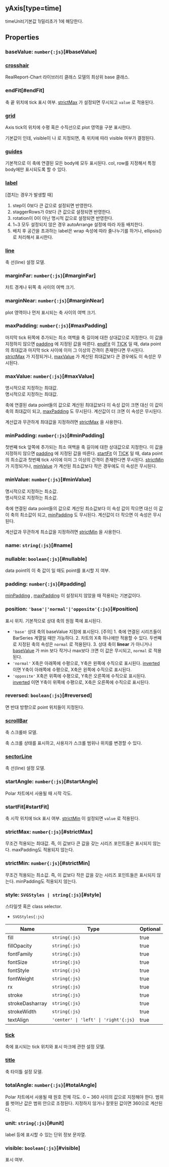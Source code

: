 ## yAxis[type=time]
timeUnit(기본값 1)밀리초가 1에 해당한다.
## Properties

### baseValue: `number{:js}`[#baseValue]

### [crosshair](./time/crosshair)
RealReport-Chart 라이브러리 클래스 모델의 최상위 base 클래스.  

### endFit[#endFit]
축 끝 위치에 tick 표시 여부.
 [strictMax](#strictmax) 가 설정되면 무시되고  `value` 로 적용된다.  


<DefaultValue value="AxisFit.DEFAULT" contents=""></DefaultValue>
### [grid](./time/grid)
Axis tick의 위치에 수평 혹은 수직선으로 plot 영역을 구분 표시한다.

   기본값이 <Content type="keyword" value="undefined"></Content>인데,
visible이 <Content type="keyword" value="undefined"></Content>나 <Content type="keyword" value="null"></Content>로 지정되면, 축 위치에 따라 visible 여부가 결정된다.  

### [guides](./time/guides)
기본적으로 이 축에 연결된 모든 body에 모두 표시된다.
col, row를 지정해서 특정 body에만 표시되도록 할 수 있다.  

### [label](./time/label)
[겹치는 경우가 발생할 때]
1. step이 0보다 큰 값으로 설정되면 반영한다.
2. staggerRows가 0보다 큰 값으로 설정되면 반영한다.
3. rotation이 0이 아닌 명시적 값으로 설정되면 반영한다.
4. 1~3 모두 설정되지 않은 경우 autoArrange 설정에 따라 자동 배치한다.
5. 배치 후 공간을 초과하는 label은 wrap 속성에 따라 줄나누기를 하거나, 
   ellipsis(<Content type="expression" value="'...'"></Content>)로 처리해서 표시한다.  

### [line](./time/line)
축 선(line) 설정 모델.  

### marginFar: `number{:js}`[#marginFar]
차트 경계나 뒤쪽 축 사이의 여백 크기.  
<DefaultValue value="0" contents=""></DefaultValue>
### marginNear: `number{:js}`[#marginNear]
plot 영역이나 먼저 표시되는 축 사이의 여백 크기.  
<DefaultValue value="0" contents=""></DefaultValue>
### maxPadding: `number{:js}`[#maxPadding]
마지막 tick 뒤쪽에 추가되는 최소 여백을 축 길이에 대한 상대값으로 지정한다.
이 값을 지정하지 않으면  [padding](#padding) 에 지정된 값을 따른다.
 [endFit](#endfit) 이  [TICK](/docs/api/classes/TICK) 일 때,
data point의 최대값과 마지막 tick 사이에 이미 그 이상의 간격이 존재한다면 무시된다.
 [strictMax](#strictmax) 가 지정되거나,  [maxValue](#maxvalue) 가 계산된 최대값보다 큰 경우에도 이 속성은 무시된다.  

### maxValue: `number{:js}`[#maxValue]
명시적으로 지정하는 최대값.  
명시적으로 지정하는 최대값.

축에 연결된 data point들의 값으로 계산된 최대값보다 이 속성 값이 크면 대신 이 값이 축의 최대값이 되고,
 [maxPadding](#maxpadding) 도 무시된다.
계산값이 더 크면 이 속성은 무시된다.

계산값과 무관하게 최대값을 지정하려면  [strictMax](#strictmax) 을 사용한다.  

### minPadding: `number{:js}`[#minPadding]
첫번째 tick 앞쪽에 추가되는 최소 여백을 축 길이에 대한 상대값으로 지정한다.
이 값을 지정하지 않으면  [padding](#padding) 에 지정된 값을 따른다.
 [startFit](#startfit) 이  [TICK](/docs/api/classes/TICK) 일 때,
data point의 최소값과 첫번째 tick 사이에 이미 그 이상의 간격이 존재한다면 무시된다.
 [strictMin](#strictmin) 가 지정되거나,  [minValue](#minvalue) 가 계산된 최소값보다 작은 경우에도 이 속성은 무시된다.  

### minValue: `number{:js}`[#minValue]
명시적으로 지정하는 최소값.  
명시적으로 지정하는 최소값.

축에 연결된 data point들의 값으로 계산된 최소값보다 이 속성 값이 작으면 대신 이 값이 축의 최소값이 되고,
 [minPadding](#minpadding) 도 무시된다.
계산값이 더 작으면 이 속성은 무시된다.

계산값과 무관하게 최소값을 지정하려면  [strictMin](#strictmin) 을 사용한다.  

### name: `string{:js}`[#name]

### nullable: `boolean{:js}`[#nullable]
data point의 이 축 값이 <Content type="keyword" value="NaN"></Content>일 때도 point를 표시할 지 여부.  
<DefaultValue value="true" contents=""></DefaultValue>
### padding: `number{:js}`[#padding]
[minPadding](#minpadding) ,  [maxPadding](#maxpadding) 이 설정되지 않았을 때 적용되는 기본값이다.  
<DefaultValue value="0.04" contents=""></DefaultValue>
### position: `'base'|'normal'|'opposite'{:js}`[#position]
표시 위치.
기본적으로 상대 축의 원점 쪽에 표시된다.  
- `'base'` 상대 축의 baseValue 지점에 표시된다.      [주의]   1. 축에 연결된 시리즈들이 BarSeries 계열일 때만 가능하다.  2. 차트의 X축 하나에만 적용할 수 있다. 두번째로 지정된 축의 속성은  `normal` 로 적용된다.  3. 상대 축이 **linear** 가 아니거나  [baseValue](/config/config/xAxis#basevalue) 가 min 보다 작거나 max보다 크면 이 값은 무시되고,      `normal` 로 적용된다.
- `'normal'` X축은 아래쪽에 수평으로, Y축은 왼쪽에 수직으로 표시된다.       [inverted](/config/config#inverted) 이면 Y축이 아래쪽에 수평으로, X축은 왼쪽에 수직으로 표시된다.
- `'opposite'` X축은 위쪽에 수평으로, Y축은 오른쪽에 수직으로 표시된다.       [inverted](/config/config#inverted) 이면 Y축이 위쪽에 수평으로, X축은 오른쪽에 수직으로 표시된다.

<DefaultValue value="'normal'" contents=""></DefaultValue>
### reversed: `boolean{:js}`[#reversed]
<Content type="keyword" value="true"></Content>면 반대 방향으로 point 위치들이 지정된다.  
<DefaultValue value="false" contents=""></DefaultValue>
### [scrollBar](./time/scrollBar)
축 스크롤바 모델.

축 스크롤 상태를 표시하고, 사용자가 스크롤 범위나 위치를 변경할 수 있다.  

### [sectorLine](./time/sectorLine)
축 선(line) 설정 모델.  

### startAngle: `number{:js}`[#startAngle]
Polar 차트에서 사용될 때 시작 각도.  
<DefaultValue value="0" contents=""></DefaultValue>
### startFit[#startFit]
축 시작 위치에 tick 표시 여부.
 [strictMin](#strictmin) 이 설정되면  `value` 로 적용된다.  


<DefaultValue value="AxisFit.DEFAULT" contents=""></DefaultValue>
### strictMax: `number{:js}`[#strictMax]
무조건 적용되는 최대값.
즉, 이 값보다 큰 값을 갖는 시리즈 포인트들은 표시되지 않는다.
maxPadding도 적용되지 않는다.  

### strictMin: `number{:js}`[#strictMin]
무조건 적용되는 최소값.
즉, 이 값보다 작은 값을 갖는 시리즈 포인트들은 표시되지 않는다.
minPadding도 적용되지 않는다.  

### style: `SVGStyles | string{:js}`[#style]
스타일셋 혹은 class selector.  
- `SVGStyles{:js}` 

| Name | Type | Optional |  
| ----- | ----- | ----- |  
| fill | `string{:js}` | true |  
| fillOpacity | `string{:js}` | true |  
| fontFamily | `string{:js}` | true |  
| fontSize | `string{:js}` | true |  
| fontStyle | `string{:js}` | true |  
| fontWeight | `string{:js}` | true |  
| rx | `string{:js}` | true |  
| stroke | `string{:js}` | true |  
| strokeDasharray | `string{:js}` | true |  
| strokeWidth | `string{:js}` | true |  
| textAlign | `'center' \| 'left' \| 'right'{:js}` | true |
### [tick](./time/tick)
축에 표시되는 tick 위치와 표시 마크에 관한 설정 모델.  

### [title](./time/title)
축 타이틀 설정 모델.  

### totalAngle: `number{:js}`[#totalAngle]
Polar 차트에서 사용될 때 원호 전체 각도.
0 ~ 360 사이의 값으로 지정해야 한다.
범위를 벗어난 값은 범위 안으로 조정된다.
지정하지 않거나 잘못된 값이면 360으로 계산된다.  
<DefaultValue value="360" contents=""></DefaultValue>
### unit: `string{:js}`[#unit]
label 등에 표시할 수 있는 단위 정보 문자열.  

### visible: `boolean{:js}`[#visible]
표시 여부.  
<DefaultValue value="true" contents=""></DefaultValue>
